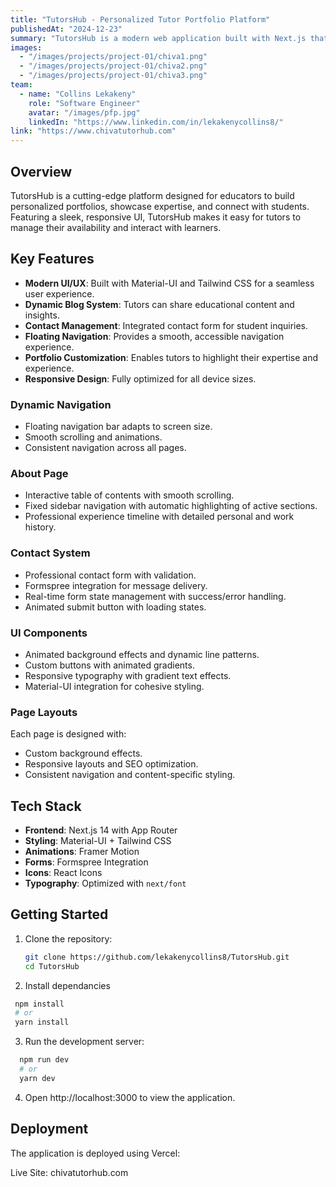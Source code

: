 ```yaml
---
title: "TutorsHub - Personalized Tutor Portfolio Platform"
publishedAt: "2024-12-23"
summary: "TutorsHub is a modern web application built with Next.js that helps tutors create professional portfolios and connect with students. The platform provides an intuitive interface for tutors to showcase their expertise, manage availability, and engage with potential students."
images:
  - "/images/projects/project-01/chiva1.png"
  - "/images/projects/project-01/chiva2.png"
  - "/images/projects/project-01/chiva3.png"
team:
  - name: "Collins Lekakeny"
    role: "Software Engineer"
    avatar: "/images/pfp.jpg"
    linkedIn: "https://www.linkedin.com/in/lekakenycollins8/"
link: "https://www.chivatutorhub.com"
---
```


## Overview

TutorsHub is a cutting-edge platform designed for educators to build personalized portfolios, showcase expertise, and connect with students. Featuring a sleek, responsive UI, TutorsHub makes it easy for tutors to manage their availability and interact with learners.

## Key Features

- **Modern UI/UX**: Built with Material-UI and Tailwind CSS for a seamless user experience.
- **Dynamic Blog System**: Tutors can share educational content and insights.
- **Contact Management**: Integrated contact form for student inquiries.
- **Floating Navigation**: Provides a smooth, accessible navigation experience.
- **Portfolio Customization**: Enables tutors to highlight their expertise and experience.
- **Responsive Design**: Fully optimized for all device sizes.

### Dynamic Navigation

- Floating navigation bar adapts to screen size.
- Smooth scrolling and animations.
- Consistent navigation across all pages.

### About Page

- Interactive table of contents with smooth scrolling.
- Fixed sidebar navigation with automatic highlighting of active sections.
- Professional experience timeline with detailed personal and work history.

### Contact System

- Professional contact form with validation.
- Formspree integration for message delivery.
- Real-time form state management with success/error handling.
- Animated submit button with loading states.

### UI Components

- Animated background effects and dynamic line patterns.
- Custom buttons with animated gradients.
- Responsive typography with gradient text effects.
- Material-UI integration for cohesive styling.

### Page Layouts

Each page is designed with:
- Custom background effects.
- Responsive layouts and SEO optimization.
- Consistent navigation and content-specific styling.

## Tech Stack

- **Frontend**: Next.js 14 with App Router
- **Styling**: Material-UI + Tailwind CSS
- **Animations**: Framer Motion
- **Forms**: Formspree Integration
- **Icons**: React Icons
- **Typography**: Optimized with `next/font`

## Getting Started

1. Clone the repository:
   ```bash
   git clone https://github.com/lekakenycollins8/TutorsHub.git
   cd TutorsHub
   ```
2. Install dependancies
  ```sh
   npm install
   # or
   yarn install
   ```
3. Run the development server:
```sh
  npm run dev
  # or
  yarn dev
```
4. Open http://localhost:3000 to view the application.

## Deployment
The application is deployed using Vercel:

  Live Site: chivatutorhub.com


